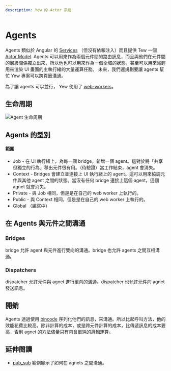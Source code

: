 ```yaml
---
description: Yew 的 Actor 系統
---
```


# Agents

Agents 類似於 Angular 的 [Services](https://angular.io/guide/architecture-services) （但沒有依賴注入）而且提供 Tew 一個 [Actor Model](https://en.wikipedia.org/wiki/Actor_model). Agents 可以用來作為兩個元件間的路由訊息，而且與他們在元件間的層級關係獨立出來，所以他也可以用來作為一個全域的狀態，甚至可以用來減輕用來渲染 UI 畫面的主執行緒的大量運算任務。 未來，我們還規劃要讓 agents 幫忙 Yew 專案可以跨頁籤溝通。

為了讓 agents 可以並行， Yew 使用了 [web-workers](https://developer.mozilla.org/en-US/docs/Web/API/Web_Workers_API/Using_web_workers)。

## 生命周期

![Agent 生命周期](https://user-images.githubusercontent.com/42674621/79125224-b6481d80-7d95-11ea-8e6a-ab9b52d1d8ac.png)

## Agents 的型別

#### 範圍

-   Job - 在 UI 執行緒上，為每一個 bridge，新增一個 agent。這對於將「共享但獨立的行為」移出元件很有用。（待驗證）當工作結束，agent 會消失。
-   Context - Bridges 會建立並連接上 UI 執行緒上的 agent。這可以用來協調元件與其他 agent 之間的狀態。當沒有任何 bridge 連接上這個 agent，這個 agnet 就會消失。
-   Private - 與 Job 相同，但是是在自己的 web worker 上執行的。
-   Public - 與 Context 相同，但是是在自己的 web worker 上執行的。
-   Global （編寫中）

## 在 Agents 與元件之間溝通

### Bridges

bridge 允許 agent 與元件進行雙向的溝通。bridge 也允許 agents 之間互相溝通。

### Dispatchers

dispatcher 允許元件與 agnet 進行單向的溝通。dispatcher 也允許元件向 agnet 發送訊息。

## 開銷

Agents 透過使用 [bincode](https://github.com/servo/bincode) 序列化他們的訊息，來溝通。所以比起呼叫方法，他的效能花費比較高。除非計算的成本，或是跨元件計算的成本，比傳遞訊息的成本要高，否則 agnet 的方法儘量只有包含單純的邏輯運算。

## 延伸閱讀

-   [pub_sub](https://github.com/yewstack/yew/tree/master/examples/pub_sub) 範例顯示了如何在 agnets 之間溝通。
